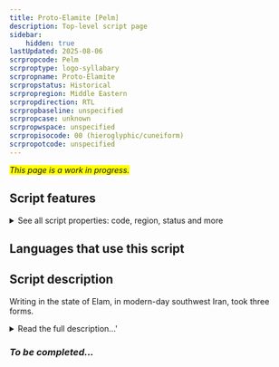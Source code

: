 ```yaml
---
title: Proto-Elamite [Pelm]
description: Top-level script page
sidebar:
    hidden: true
lastUpdated: 2025-08-06
scrpropcode: Pelm
scrproptype: logo-syllabary
scrpropname: Proto-Elamite
scrpropstatus: Historical
scrpropregion: Middle Eastern
scrpropdirection: RTL
scrpropbaseline: unspecified
scrpropcase: unknown
scrpropwspace: unspecified
scrpropisocode: 00 (hieroglyphic/cuneiform)
scrpropotcode: unspecified
---
```


<span style='background-color:yellow'>_This page is a work in progress._</span>


## Script features

<details>
<summary> See all script properties: code, region, status and more</summary>
<ScriptInfo />
</details>

## Languages that use this script

<WsList script='Pelm' wsMax='5' />

## Script description

Writing in the state of Elam, in modern-day southwest Iran, took three forms.

<details><summary>Read the full description...'</summary>_Not yet available._</details>

### _To be completed..._

